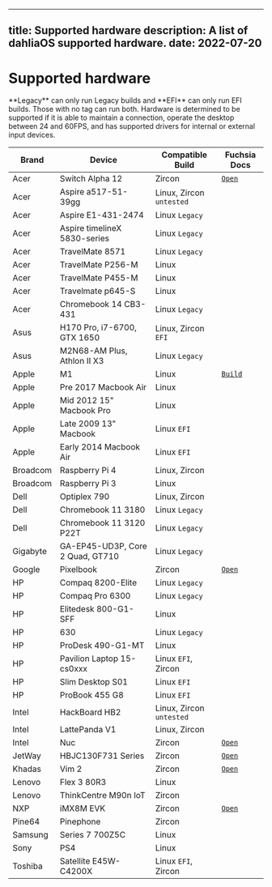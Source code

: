 
---
title: Supported hardware
description: A list of dahliaOS supported hardware.
date: 2022-07-20
---

# Supported hardware

<Callout type="warning" emoji="⚠️">
  **Legacy** can only run Legacy builds and **EFI** can only run EFI builds.
  Those with no tag can run both. Hardware is determined to be supported if it
  is able to maintain a connection, operate the desktop between 24 and 60FPS,
  and has supported drivers for internal or external input devices.
</Callout>
<br />
<table id="SH-TABLE">
  <thead>
    <tr>
      <th>Brand</th>
      <th>Device</th>
      <th>Compatible Build</th>
      <th>Fuchsia Docs</th>
    </tr>
  </thead>
  <tbody>
    <tr>
      <td>Acer</td>
      <td>Switch Alpha 12</td>
      <td>Zircon</td>
      <td>
        <a href="https://fuchsia.dev/docs/development/hardware/acer12.md">
          <code>Open</code>
        </a>
      </td>
    </tr>
    <tr>
      <td>Acer</td>
      <td>Aspire a517-51-39gg</td>
      <td>
        Linux, Zircon <code>untested</code>
      </td>
    </tr>
    <tr>
      <td>Acer</td>
      <td>Aspire E1-431-2474</td>
      <td>
        Linux <code>Legacy</code>
      </td>
    </tr>
    <tr>
      <td>Acer</td>
      <td>Aspire timelineX 5830-series</td>
      <td>
        Linux <code>Legacy</code>
      </td>
    </tr>
    <tr>
      <td>Acer</td>
      <td>TravelMate 8571</td>
      <td>
        Linux <code>Legacy</code>
      </td>
    </tr>
    <tr>
      <td>Acer</td>
      <td>TravelMate P256-M</td>
      <td>Linux</td>
    </tr>
    <tr>
      <td>Acer</td>
      <td>TravelMate P455-M</td>
      <td>Linux</td>
    </tr>
    <tr>
      <td>Acer</td>
      <td>Travelmate p645-S</td>
      <td>Linux</td>
    </tr>
    <tr>
      <td>Acer</td>
      <td>Chromebook 14 CB3-431</td>
      <td>
        Linux <code>Legacy</code>
      </td>
    </tr>
    <tr>
      <td>Asus</td>
      <td>H170 Pro, i7-6700, GTX 1650</td>
      <td>
        Linux, Zircon <code>EFI</code>
      </td>
    </tr>
    <tr>
      <td>Asus</td>
      <td>M2N68-AM Plus, Athlon II X3</td>
      <td>
        Linux <code>Legacy</code>
      </td>
    </tr>
    <tr>
      <td>Apple</td>
      <td>M1</td>
      <td>Linux</td>
      <td>
        <a href="https://github.com/dahliaOS/buildroot/releases/tag/M1-210128">
          <code>Build</code>
        </a>
      </td>
    </tr>
    <tr>
      <td>Apple</td>
      <td>Pre 2017 Macbook Air</td>
      <td>Linux</td>
    </tr>
    <tr>
      <td>Apple</td>
      <td>Mid 2012 15&quot; Macbook Pro</td>
      <td>Linux</td>
    </tr>
    <tr>
      <td>Apple</td>
      <td>Late 2009 13&quot; Macbook</td>
      <td>
        Linux <code>EFI</code>
      </td>
    </tr>
    <tr>
      <td>Apple</td>
      <td>Early 2014 Macbook Air</td>
      <td>
        Linux <code>EFI</code>
      </td>
    </tr>
    <tr>
      <td>Broadcom</td>
      <td>Raspberry Pi 4</td>
      <td>Linux, Zircon</td>
    </tr>
    <tr>
      <td>Broadcom</td>
      <td>Raspberry Pi 3</td>
      <td>Linux</td>
    </tr>
    <tr>
      <td>Dell</td>
      <td>Optiplex 790</td>
      <td>Linux, Zircon</td>
    </tr>
    <tr>
      <td>Dell</td>
      <td>Chromebook 11 3180</td>
      <td>
        Linux <code>Legacy</code>
      </td>
    </tr>
    <tr>
      <td>Dell</td>
      <td>Chromebook 11 3120 P22T</td>
      <td>
        Linux <code>Legacy</code>
      </td>
    </tr>
    <tr>
      <td>Gigabyte</td>
      <td>GA-EP45-UD3P, Core 2 Quad, GT710</td>
      <td>
        Linux <code>Legacy</code>
      </td>
    </tr>
    <tr>
      <td>Google</td>
      <td>Pixelbook</td>
      <td>Zircon</td>
      <td>
        <a href="https://fuchsia.dev/docs/development/hardware/pixelbook.md">
          <code>Open</code>
        </a>
      </td>
    </tr>
    <tr>
      <td>HP</td>
      <td>Compaq 8200-Elite</td>
      <td>
        Linux <code>Legacy</code>
      </td>
    </tr>
    <tr>
      <td>HP</td>
      <td>Compaq Pro 6300</td>
      <td>
        Linux <code>Legacy</code>
      </td>
    </tr>
    <tr>
      <td>HP</td>
      <td>Elitedesk 800-G1-SFF</td>
      <td>Linux</td>
    </tr>
    <tr>
      <td>HP</td>
      <td>630</td>
      <td>
        Linux <code>Legacy</code>
      </td>
    </tr>
    <tr>
      <td>HP</td>
      <td>ProDesk 490-G1-MT</td>
      <td>Linux</td>
    </tr>
    <tr>
      <td>HP</td>
      <td>Pavilion Laptop 15-cs0xxx</td>
      <td>
        Linux <code>EFI</code>, Zircon
      </td>
    </tr>
    <tr>
      <td>HP</td>
      <td>Slim Desktop S01</td>
      <td>
        Linux <code>EFI</code>
      </td>
    </tr>
    <tr>
      <td>HP</td>
      <td>ProBook 455 G8</td>
      <td>
        Linux <code>EFI</code>
      </td>
    </tr>
    <tr>
      <td>Intel</td>
      <td>HackBoard HB2</td>
      <td>
        Linux, Zircon <code>untested</code>
      </td>
    </tr>
    <tr>
      <td>Intel</td>
      <td>LattePanda V1</td>
      <td>Linux, Zircon</td>
    </tr>
    <tr>
      <td>Intel</td>
      <td>Nuc</td>
      <td>Zircon</td>
      <td>
        <a href="https://fuchsia.dev/docs/development/hardware/developing_on_nuc.md">
          <code>Open</code>
        </a>
      </td>
    </tr>
    <tr>
      <td>JetWay</td>
      <td>HBJC130F731 Series</td>
      <td>Zircon</td>
      <td>
        <a href="https://fuchsia.dev/fuchsia-src/development/hardware/toulouse">
          <code>Open</code>
        </a>
      </td>
    </tr>
    <tr>
      <td>Khadas</td>
      <td>Vim 2</td>
      <td>Zircon</td>
      <td>
        <a href="https://fuchsia.dev/docs/development/hardware/khadas-vim">
          <code>Open</code>
        </a>
      </td>
    </tr>
    <tr>
      <td>Lenovo</td>
      <td>Flex 3 80R3</td>
      <td>Linux</td>
    </tr>
    <tr>
      <td>Lenovo</td>
      <td>ThinkCentre M90n IoT</td>
      <td>Zircon</td>
    </tr>
    <tr>
      <td>NXP</td>
      <td>iMX8M EVK</td>
      <td>Zircon</td>
      <td>
        <a href="https://fuchsia.dev/fuchsia-src/development/hardware/imx8mevk">
          <code>Open</code>
        </a>
      </td>
    </tr>
    <tr>
      <td>Pine64</td>
      <td>Pinephone</td>
      <td>Zircon</td>
    </tr>
    <tr>
      <td>Samsung</td>
      <td>Series 7 700Z5C</td>
      <td>Linux</td>
    </tr>
    <tr>
      <td>Sony</td>
      <td>PS4</td>
      <td>Linux</td>
    </tr>
    <tr>
      <td>Toshiba</td>
      <td>Satellite E45W-C4200X</td>
      <td>
        Linux <code>EFI</code>, Zircon
      </td>
    </tr>
  </tbody>
</table>
